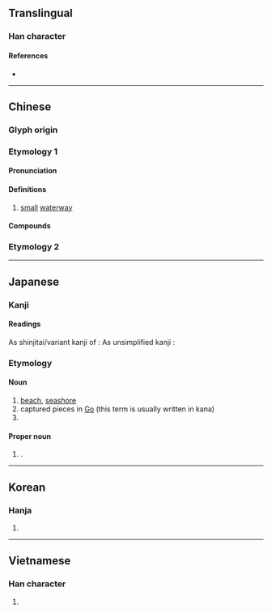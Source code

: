 {{also|濱}}
{{character info}}
==Translingual==
{{ja-forms|浜 浜|[[滨]] 浜|[[濱]] 浜}}

===Han character===
{{Han char|rn=85|rad=水|as=07|sn=10|four=|canj=EOMC|ids=⿰氵兵}}

====References====
* {{Han ref|kx=0623.250|dkj=17462|dj=1021.140|hdz=31627.020|uh=6D5C|ud=27996}}

----

==Chinese==
{{zh-forms}}

===Glyph origin===
{{Han etym}}

===Etymology 1===

====Pronunciation====
{{zh-pron
|m=bāng
|c=bong1
|mc=y
|oc=y
|cat=n
}}

====Definitions====
{{zh-hanzi}}

# [[small]] [[waterway]]

====Compounds====
{{zh-der|洋涇浜|洋涇浜英語}}

===Etymology 2===
{{zh-see|濱|v}}

----

==Japanese==
{{ja-kanji forms|浜|濱}}

===Kanji===
{{ja-kanji|grade=c|kyu=濱|rs=水07}}

====Readings====
As shinjitai/variant kanji of {{ja-l|濱}}:
{{ja-readings
|goon=ひん
|kanon=ひん
|kun=はま-
}}
As unsimplified kanji {{ja-l|浜}}:
{{ja-readings
|goon=ひょう<ひやう
|kanon=ほう<はう
}}

===Etymology===
{{rfe|ja}}

====Noun====
{{ja-noun|はま|kyu=濱}}

# [[beach]], [[seashore]]
# captured pieces in [[Go]] (this term is usually written in kana)
# {{abbreviation of|ja|横浜|tr=Yokohama}}

====Proper noun====
{{ja-pos|はま|proper}}

# {{surname|ja|sort=はま|nodot=1}}.

----

==Korean==

===Hanja===
{{ko-hanja|hangeul=빈|eumhun=|rv=bin|mr=pin|y=pin}}

# {{rfdef|ko|sort=水07}}

----

==Vietnamese==

===Han character===
{{vi-readings|reading=banh, vĩ|rs=水07}}

# {{rfdef|vi|sort=水07}}